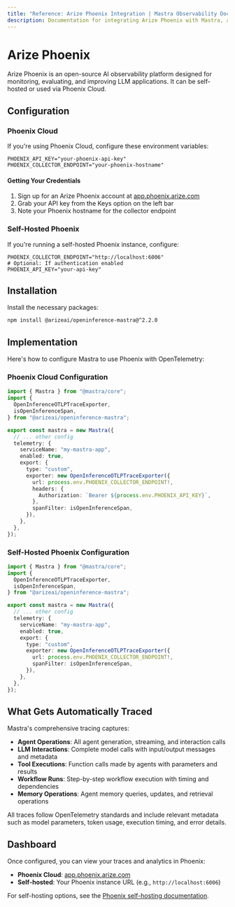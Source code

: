 ```yaml
---
title: "Reference: Arize Phoenix Integration | Mastra Observability Docs"
description: Documentation for integrating Arize Phoenix with Mastra, an open-source AI observability platform for monitoring and evaluating LLM applications.
---
```


# Arize Phoenix

Arize Phoenix is an open-source AI observability platform designed for monitoring, evaluating, and improving LLM applications. It can be self-hosted or used via Phoenix Cloud.

## Configuration

### Phoenix Cloud

If you're using Phoenix Cloud, configure these environment variables:

```env
PHOENIX_API_KEY="your-phoenix-api-key"
PHOENIX_COLLECTOR_ENDPOINT="your-phoenix-hostname"
```

#### Getting Your Credentials

1. Sign up for an Arize Phoenix account at [app.phoenix.arize.com](https://app.phoenix.arize.com/login)
2. Grab your API key from the Keys option on the left bar
3. Note your Phoenix hostname for the collector endpoint

### Self-Hosted Phoenix

If you're running a self-hosted Phoenix instance, configure:

```env
PHOENIX_COLLECTOR_ENDPOINT="http://localhost:6006"
# Optional: If authentication enabled
PHOENIX_API_KEY="your-api-key"
```

## Installation

Install the necessary packages:

```bash
npm install @arizeai/openinference-mastra@^2.2.0
```

## Implementation

Here's how to configure Mastra to use Phoenix with OpenTelemetry:

### Phoenix Cloud Configuration

```typescript
import { Mastra } from "@mastra/core";
import {
  OpenInferenceOTLPTraceExporter,
  isOpenInferenceSpan,
} from "@arizeai/openinference-mastra";

export const mastra = new Mastra({
  // ... other config
  telemetry: {
    serviceName: "my-mastra-app",
    enabled: true,
    export: {
      type: "custom",
      exporter: new OpenInferenceOTLPTraceExporter({
        url: process.env.PHOENIX_COLLECTOR_ENDPOINT!,
        headers: {
          Authorization: `Bearer ${process.env.PHOENIX_API_KEY}`,
        },
        spanFilter: isOpenInferenceSpan,
      }),
    },
  },
});
```

### Self-Hosted Phoenix Configuration

```typescript
import { Mastra } from "@mastra/core";
import {
  OpenInferenceOTLPTraceExporter,
  isOpenInferenceSpan,
} from "@arizeai/openinference-mastra";

export const mastra = new Mastra({
  // ... other config
  telemetry: {
    serviceName: "my-mastra-app",
    enabled: true,
    export: {
      type: "custom",
      exporter: new OpenInferenceOTLPTraceExporter({
        url: process.env.PHOENIX_COLLECTOR_ENDPOINT!,
        spanFilter: isOpenInferenceSpan,
      }),
    },
  },
});
```

## What Gets Automatically Traced

Mastra's comprehensive tracing captures:

- **Agent Operations**: All agent generation, streaming, and interaction calls
- **LLM Interactions**: Complete model calls with input/output messages and metadata
- **Tool Executions**: Function calls made by agents with parameters and results
- **Workflow Runs**: Step-by-step workflow execution with timing and dependencies
- **Memory Operations**: Agent memory queries, updates, and retrieval operations

All traces follow OpenTelemetry standards and include relevant metadata such as model parameters, token usage, execution timing, and error details.

## Dashboard

Once configured, you can view your traces and analytics in Phoenix:
- **Phoenix Cloud**: [app.phoenix.arize.com](https://app.phoenix.arize.com)
- **Self-hosted**: Your Phoenix instance URL (e.g., `http://localhost:6006`)

For self-hosting options, see the [Phoenix self-hosting documentation](https://arize.com/docs/phoenix/self-hosting).
